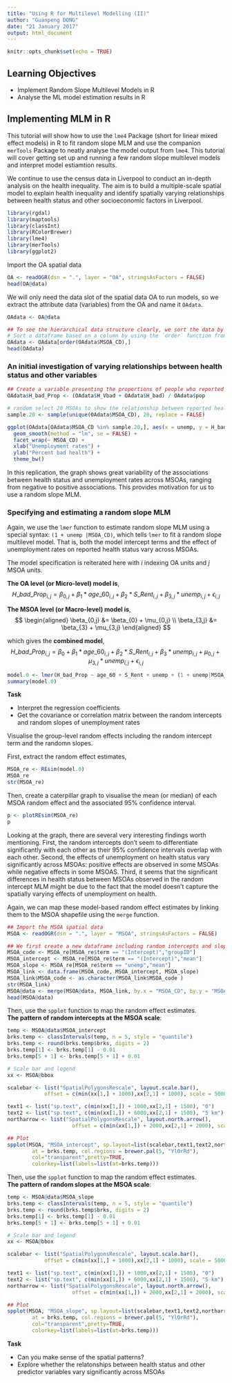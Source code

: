 ---
title: "Using R for Multilevel Modelling (II)"
author: "Guanpeng DONG"
date: "21 January 2017"
output: html_document
---

```{r setup, include=FALSE}
knitr::opts_chunk$set(echo = TRUE)
```

## Learning Objectives

* Implement Random Slope Multilevel Models in R
* Analyse the ML model estimation results in R


## Implementing MLM in R

This tutorial will show how to use the `lme4` Package (short for linear mixed effect models) in R to fit random slope MLM and use the companion `merTools` Package to neatly analyse the model output from `lme4`. This tutorial will cover getting set up and running a few random slope multilevel models and interpret model estiamtion results. 

We continue to use the census data in Liverpool to conduct an in-depth analysis on the health inequality. The aim is to build a multiple-scale spatial model to explain health inequality and identify spatially varying  relationships between health status and other socioeconomic factors in Liverpool.

```{r warning=FALSE}
library(rgdal)
library(maptools)
library(classInt)
library(RColorBrewer)
library(lme4)
library(merTools)
library(ggplot2)
```

Import the OA spatial data

```{r}
OA <- readOGR(dsn = ".", layer = "OA", stringsAsFactors = FALSE)
head(OA@data)

```

We will only need the data slot of the spatial data OA to run models, so we extract the attribute data (variables) from the OA and name it `OAdata`.

```{r}
OAdata <- OA@data

## To see the hierarchical data structure clearly, we sort the data by the MSOA code "MSOA_CD". Note, here we implicitly assume we have a two-level data structure with OAs nesting into MSOAs.
# Sort a dataframe based on a column by using the `order` function from base R
OAdata <- OAdata[order(OAdata$MSOA_CD),]
head(OAdata)
```


### An initial investigation of varying relationships between health status and other variables

```{r}
## Create a variable presenting the proportions of people who reported bad health status by combining categories of Very Bad and Bad health statuses.
OAdata$H_bad_Prop <- (OAdata$H_Vbad + OAdata$H_bad) / OAdata$pop

# random select 20 MSOAs to show the relationship between reported health status and unemployment rates
sample.20 <- sample(unique(OAdata$MSOA_CD), 20, replace = FALSE)

ggplot(OAdata[OAdata$MSOA_CD %in% sample.20,], aes(x = unemp, y = H_bad_Prop)) + geom_point() +
  geom_smooth(method = "lm", se = FALSE) +
  facet_wrap(~ MSOA_CD) +
  xlab("Unemployment rates") + 
  ylab("Percent bad health") +
  theme_bw()
```

In this replication, the graph shows great variability of the associations between health status and unemployment rates across MSOAs, ranging from negative to positive associations. This provides motivation for us to use a random slope MLM.

### Specifying and estimating a random slope MLM


Again, we use the `lmer` function to estimate random slope MLM using a special syntax: `(1 + unemp |MSOA_CD)`, which tells `lmer` to fit a random slope multilevel model. That is, both the model intercept terms and the effect of unemployment rates on reported health status vary across MSOAs.

The model specification is reiterated here with $i$ indexing OA units and $j$ MSOA units.

**The OA level (or Micro-level) model is**,
$$
H\_bad\_Prop_{i,j} = \beta_{0,j} + \beta_1*age\_60_{i,j} + \beta_2*S\_Rent_{i,j} + \beta_{3,j}*unemp_{i,j} + \epsilon_{i,j}
$$

**The MSOA level (or Macro-level) model is**,
$$
\begin{aligned}
\beta_{0,j} &= \beta_{0}  + \mu_{0,j} \\
\beta_{3,j} &= \beta_{3}  + \mu_{3,j}
\end{aligned}
$$
 
which gives the **combined model**,
$$
H\_bad\_Prop_{i,j} = \beta_{0} + \beta_1*age\_60_{i,j} + \beta_2*S\_Rent_{i,j} + \beta_3*unemp_{i,j} + \mu_{0,j} + \mu_{3,j}*unemp_{i,j} + \epsilon_{i,j}
$$


```{r}

model.0 <- lmer(H_bad_Prop ~ age_60 + S_Rent + unemp + (1 + unemp|MSOA_CD), data = OAdata)
summary(model.0)

```

**Task**

* Interpret the regression coefficients 
* Get the covariance or correlation matrix between the random intercepts and random slopes of unemployment rates


Visualise the group-level random effects including the random intercept term and the randomn slopes.

First, extract the random effect estimates,

```{r}
MSOA_re <- REsim(model.0)
MSOA_re
str(MSOA_re)
```

Then, create a caterpillar graph to visualise the mean (or median) of each MSOA random effect and the associated 95% confidence interval.

```{r}
p <- plotREsim(MSOA_re)
p
```

Looking at the graph, there are several very interesting findings worth mentioning. First, the random intercepts don't seem to differentiate significantly with each other as their 95% confidence intervals overlap with each other. Second, the effects of unemployment on health status vary significantly across MSOAs: positive effects are observed in some MSOAs while negative effects in some MSOAS. Third, it seems that the significant differences in health status between MSOAs observed in the random intercept MLM might be due to the fact that the model doesn't capture the spatially varying effects of unemployment on health.


Again, we can map these model-based random effect estimates by linking them to the MSOA shapefile using the `merge` function.

```{r}
## Import the MSOA spatial data
MSOA <- readOGR(dsn = ".", layer = "MSOA", stringsAsFactors = FALSE)

## We first create a new dataframe including random intercepts and slopes estimates from the MSOA_re object.
MSOA_code <- MSOA_re[MSOA_re$term == "(Intercept)","groupID"]
MSOA_intercept <- MSOA_re[MSOA_re$term == "(Intercept)","mean"]
MSOA_slope <- MSOA_re[MSOA_re$term == "unemp","mean"]
MSOA_link <- data.frame(MSOA_code, MSOA_intercept, MSOA_slope)
MSOA_link$MSOA_code <- as.character(MSOA_link$MSOA_code )
str(MSOA_link)
MSOA@data <- merge(MSOA@data, MSOA_link, by.x = "MSOA_CD", by.y = "MSOA_code", all.x = TRUE)
head(MSOA@data)
```


Then, use the `spplot` function to map the random effect estimates.    
**The pattern of random intercepts at the MSOA scale**:

```{r}
temp <- MSOA@data$MSOA_intercept
brks.temp <- classIntervals(temp, n = 5, style = "quantile")
brks.temp <- round(brks.temp$brks, digits = 2)
brks.temp[1] <- brks.temp[1] - 0.01
brks.temp[5 + 1] <- brks.temp[5 + 1] + 0.01

# Scale bar and legend
xx <- MSOA@bbox

scalebar <- list("SpatialPolygonsRescale", layout.scale.bar(),
            offset = c(min(xx[1,] + 1000),xx[2,1] + 1000), scale = 5000,    fill=c("transparent","black"))

text1 <- list("sp.text", c(min(xx[1,]) + 1000,xx[2,1] + 1500), "0")
text2 <- list("sp.text", c(min(xx[1,]) + 6000,xx[2,1] + 1500), "5 km")
northarrow <- list("SpatialPolygonsRescale", layout.north.arrow(),
                     offset = c(min(xx[1,]) + 2000,xx[2,1] + 2000), scale = 1500)

## Plot
spplot(MSOA, "MSOA_intercept", sp.layout=list(scalebar,text1,text2,northarrow),
        at = brks.temp, col.regions = brewer.pal(5, "YlOrRd"),
        col="transparent",pretty=TRUE,
        colorkey=list(labels=list(at=brks.temp)))
```


Then, use the `spplot` function to map the random effect estimates.    
**The pattern of random slopes at the MSOA scale**:

```{r}
temp <- MSOA@data$MSOA_slope
brks.temp <- classIntervals(temp, n = 5, style = "quantile")
brks.temp <- round(brks.temp$brks, digits = 2)
brks.temp[1] <- brks.temp[1] - 0.01
brks.temp[5 + 1] <- brks.temp[5 + 1] + 0.01

# Scale bar and legend
xx <- MSOA@bbox

scalebar <- list("SpatialPolygonsRescale", layout.scale.bar(),
            offset = c(min(xx[1,] + 1000),xx[2,1] + 1000), scale = 5000,    fill=c("transparent","black"))

text1 <- list("sp.text", c(min(xx[1,]) + 1000,xx[2,1] + 1500), "0")
text2 <- list("sp.text", c(min(xx[1,]) + 6000,xx[2,1] + 1500), "5 km")
northarrow <- list("SpatialPolygonsRescale", layout.north.arrow(),
                     offset = c(min(xx[1,]) + 2000,xx[2,1] + 2000), scale = 1500)

## Plot
spplot(MSOA, "MSOA_slope", sp.layout=list(scalebar,text1,text2,northarrow),
        at = brks.temp, col.regions = brewer.pal(5, "YlOrRd"),
        col="transparent",pretty=TRUE,
        colorkey=list(labels=list(at=brks.temp)))
```


**Task**

* Can you make sense of the spatial patterns?
* Explore whether the relatonships between health status and other predictor variables vary significantly across MSOAs